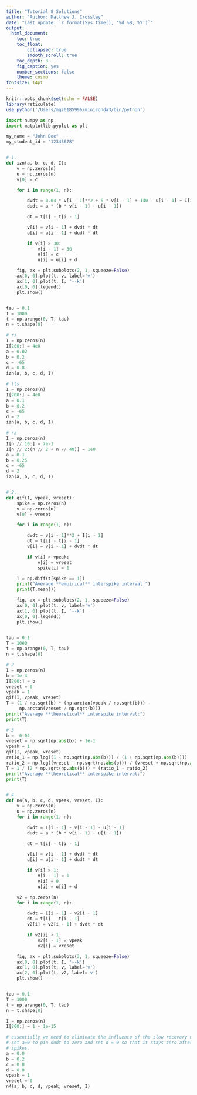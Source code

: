 ```yaml
---
title: "Tutorial 8 Solutions"
author: "Author: Matthew J. Crossley"
date: "Last update: `r format(Sys.time(), '%d %B, %Y')`"
output:
  html_document:
    toc: true
    toc_float:
        collapsed: true
        smooth_scroll: true
    toc_depth: 3
    fig_caption: yes
    number_sections: false
    theme: cosmo
fontsize: 14pt
---
```


```r
knitr::opts_chunk$set(echo = FALSE)
library(reticulate)
use_python('/Users/mq20185996/miniconda3/bin/python')
```

```python
import numpy as np
import matplotlib.pyplot as plt

my_name = "John Doe"
my_student_id = "12345678"


# 1.
def izn(a, b, c, d, I):
    v = np.zeros(n)
    u = np.zeros(n)
    v[0] = c

    for i in range(1, n):

        dvdt = 0.04 * v[i - 1]**2 + 5 * v[i - 1] + 140 - u[i - 1] + I[i - 1]
        dudt = a * (b * v[i - 1] - u[i - 1])

        dt = t[i] - t[i - 1]

        v[i] = v[i - 1] + dvdt * dt
        u[i] = u[i - 1] + dudt * dt

        if v[i] > 30:
            v[i - 1] = 30
            v[i] = c
            u[i] = u[i] + d

    fig, ax = plt.subplots(2, 1, squeeze=False)
    ax[0, 0].plot(t, v, label='v')
    ax[1, 0].plot(t, I, '--k')
    ax[0, 0].legend()
    plt.show()


tau = 0.1
T = 1000
t = np.arange(0, T, tau)
n = t.shape[0]

# rs
I = np.zeros(n)
I[200:] = 4e0
a = 0.02
b = 0.2
c = -65
d = 0.8
izn(a, b, c, d, I)

# lts
I = np.zeros(n)
I[200:] = 4e0
a = 0.1
b = 0.2
c = -65
d = 2
izn(a, b, c, d, I)

# rz
I = np.zeros(n)
I[n // 10:] = 7e-1
I[n // 2:(n // 2 + n // 40)] = 1e0
a = 0.1
b = 0.25
c = -65
d = 2
izn(a, b, c, d, I)


# 2.
def qif(I, vpeak, vreset):
    spike = np.zeros(n)
    v = np.zeros(n)
    v[0] = vreset

    for i in range(1, n):

        dvdt = v[i - 1]**2 + I[i - 1]
        dt = t[i] - t[i - 1]
        v[i] = v[i - 1] + dvdt * dt

        if v[i] > vpeak:
            v[i] = vreset
            spike[i] = 1

    T = np.diff(t[spike == 1])
    print("Average **empirical** interspike interval:")
    print(T.mean())

    fig, ax = plt.subplots(2, 1, squeeze=False)
    ax[0, 0].plot(t, v, label='v')
    ax[1, 0].plot(t, I, '--k')
    ax[0, 0].legend()
    plt.show()


tau = 0.1
T = 1000
t = np.arange(0, T, tau)
n = t.shape[0]

# 2
I = np.zeros(n)
b = 1e-4
I[200:] = b
vreset = 0
vpeak = 1
qif(I, vpeak, vreset)
T = (1 / np.sqrt(b) * (np.arctan(vpeak / np.sqrt(b))) -
     np.arctan(vreset / np.sqrt(b)))
print("Average **theoretical** interspike interval:")
print(T)

# 3
b = -0.02
vreset = np.sqrt(np.abs(b)) + 1e-1
vpeak = 1
qif(I, vpeak, vreset)
ratio_1 = np.log((1 - np.sqrt(np.abs(b))) / (1 + np.sqrt(np.abs(b))))
ratio_2 = np.log((vreset - np.sqrt(np.abs(b))) / (vreset + np.sqrt(np.abs(b))))
T = 1 / (2 * np.sqrt(np.abs(b))) * (ratio_1 - ratio_2)
print("Average **theoretical** interspike interval:")
print(T)


# 4.
def n4(a, b, c, d, vpeak, vreset, I):
    v = np.zeros(n)
    u = np.zeros(n)
    for i in range(1, n):

        dvdt = I[i - 1] - v[i - 1] - u[i - 1]
        dudt = a * (b * v[i - 1] - u[i - 1])

        dt = t[i] - t[i - 1]

        v[i] = v[i - 1] + dvdt * dt
        u[i] = u[i - 1] + dudt * dt

        if v[i] > 1:
            v[i - 1] = 1
            v[i] = 0
            u[i] = u[i] + d

    v2 = np.zeros(n)
    for i in range(1, n):

        dvdt = I[i - 1] - v2[i - 1]
        dt = t[i] - t[i - 1]
        v2[i] = v2[i - 1] + dvdt * dt

        if v2[i] > 1:
            v2[i - 1] = vpeak
            v2[i] = vreset

    fig, ax = plt.subplots(3, 1, squeeze=False)
    ax[0, 0].plot(t, I, '--k')
    ax[1, 0].plot(t, v, label='v')
    ax[2, 0].plot(t, v2, label='v')
    plt.show()


tau = 0.1
T = 1000
t = np.arange(0, T, tau)
n = t.shape[0]

I = np.zeros(n)
I[200:] = 1 + 1e-15

# essentially we need to eliminate the influence of the slow recovery u
# set a=0 to pin dudt to zero and set d = 0 so that it stays zero after v
# spikes.
a = 0.0
b = 0.2
c = 0.0
d = 0.0
vpeak = 1
vreset = 0
n4(a, b, c, d, vpeak, vreset, I)
```